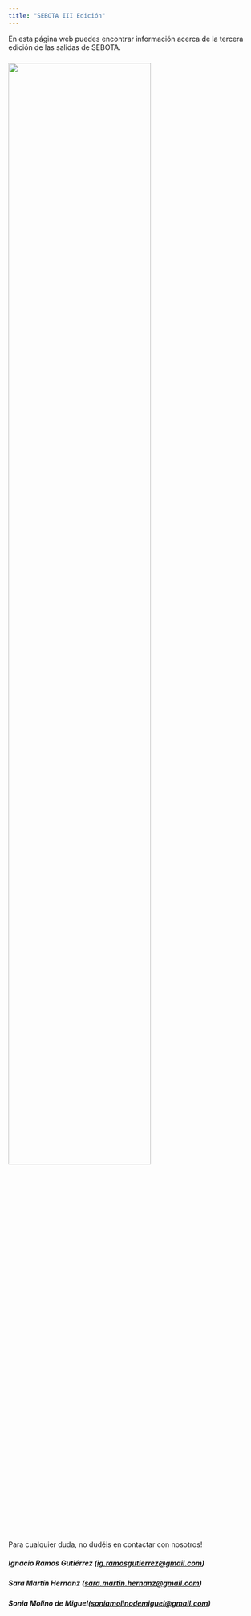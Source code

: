 ```yaml
---
title: "SEBOTA III Edición"
---
```


En esta página web puedes encontrar información acerca de la tercera edición de las salidas de SEBOTA.

### ![](pics/SEBOTA_Urbasa.png){width=75%}
Para cualquier duda, no dudéis en contactar con nosotros!

##### Ignacio Ramos Gutiérrez ([ig.ramosgutierrez\@gmail.com](mailto:ig.ramosgutierrez@gmail.com))

##### Sara Martín Hernanz ([sara.martin.hernanz\@gmail.com](mailto:sara.martin.hernanz@gmail.com))

##### Sonia Molino de Miguel([soniamolinodemiguel\@gmail.com](mailto:soniamolinodemiguel@gmail.com))





<!-- [![HitCount](https://hits.dwyl.com/se-bota/sebota-III.svg?style=flat)](http://hits.dwyl.com/se-bota/sebota-III) -->
<!-- [![HitCount](https://hits.dwyl.com/se-bota/sebota-III.svg?style=flat&show=unique)](http://hits.dwyl.com/se-bota/sebota-III) -->

